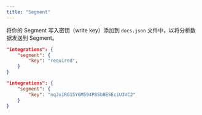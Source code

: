```yaml
---
title: "Segment"
---
```


将你的 Segment 写入密钥（write key）添加到 `docs.json` 文件中，以将分析数据发送到 Segment。

<CodeGroup>

```json Analytics options in docs.json
"integrations": {
    "segment": {
        "key": "required",
    }
}
```

```json Example
"integrations": {
    "segment": {
        "key": "nqJxiRG15Y6M594P8Sb8ESEciU3VC2"
    }
}
```

</CodeGroup>